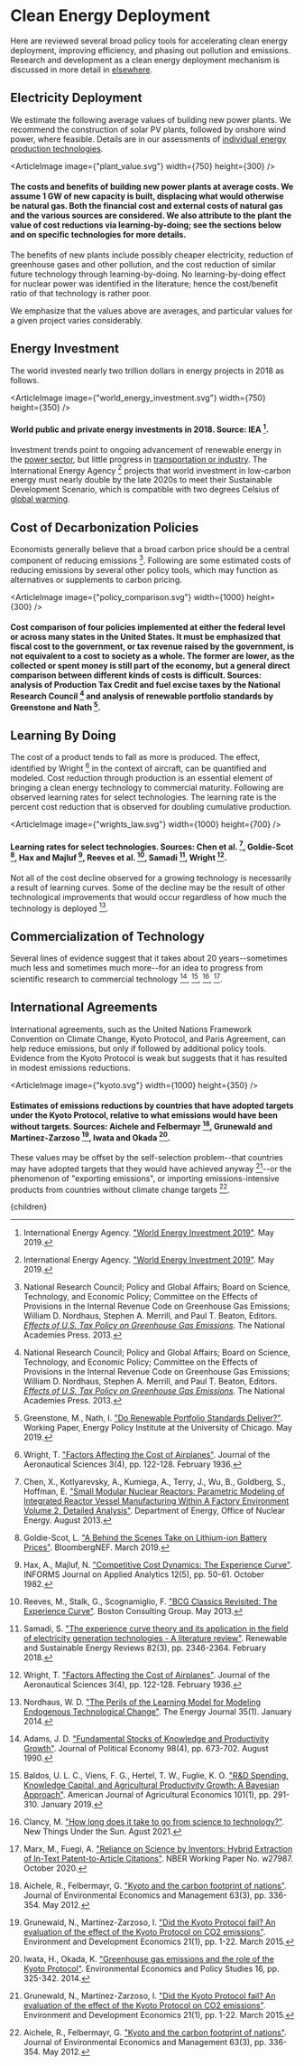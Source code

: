 



# Clean Energy Deployment
Here are reviewed several broad policy tools for accelerating clean energy deployment, improving efficiency, and phasing out pollution and emissions. Research and development as a clean energy deployment mechanism is discussed in more detail in [elsewhere](/energy/energy_socioeconomics/rd).

## Electricity Deployment
We estimate the following average values of building new power plants. We recommend the construction of solar PV plants, followed by onshore wind power, where feasible. Details are in our assessments of [individual energy production technologies](/energy/energy_production).


<ArticleImage image={"plant_value.svg"} width={750} height={300} />
#### The costs and benefits of building new power plants at average costs. We assume 1 GW of new capacity is built, displacing what would otherwise be natural gas. Both the financial cost and external costs of natural gas and the various sources are considered. We also attribute to the plant the value of cost reductions via learning-by-doing; see the sections below and on specific technologies for more details.

The benefits of new plants include possibly cheaper electricity, reduction of greenhouse gases and other pollution, and the cost reduction of similar future technology through learning-by-doing. No learning-by-doing effect for nuclear power was identified in the literature; hence the cost/benefit ratio of that technology is rather poor.

We emphasize that the values above are averages, and particular values for a given project varies considerably.

<CleanEnergyStandardSolution />


## Energy Investment
The world invested nearly two trillion dollars in energy projects in 2018 as follows.

<ArticleImage image={"world_energy_investment.svg"} width={750} height={350} />
#### World public and private energy investments in 2018. Source: IEA [^13].

Investment trends point to ongoing advancement of renewable energy in the [power sector](/energy/energy_distribution/grid_overview), but little progress in [transportation or industry](/energy/transport). The International Energy Agency [^13] projects that world investment in low-carbon energy must nearly double by the late 2020s to meet their Sustainable Development Scenario, which is compatible with two degrees Celsius of [global warming](/habitat/environment/climate_socio).

<ProductionTaxCreditSolution />
<InvestmentTaxCreditSolution />

## Cost of Decarbonization Policies
Economists generally believe that a broad carbon price should be a central component of reducing emissions [^16]. Following are some estimated costs of reducing emissions by several other policy tools, which may function as alternatives or supplements to carbon pricing.

<ArticleImage image={"policy_comparison.svg"} width={1000} height={300} />
#### Cost comparison of four policies implemented at either the federal level or across many states in the United States. It must be emphasized that fiscal cost to the government, or tax revenue raised by the government, is not equivalent to a cost to society as a whole. The former are lower, as the collected or spent money is still part of the economy, but a general direct comparison between different kinds of costs is difficult. Sources: analysis of Production Tax Credit and fuel excise taxes by the National Research Council [^16] and analysis of renewable portfolio standards by Greenstone and Nath [^9].

## Learning By Doing
The cost of a product tends to fall as more is produced. The effect, identified by Wright [^22] in the context of aircraft, can be quantified and modeled. Cost reduction through production is an essential element of bringing a clean energy technology to commercial maturity. Following are observed learning rates for select technologies. The learning rate is the percent cost reduction that is observed for doubling cumulative production.

<ArticleImage image={"wrights_law.svg"} width={1000} height={700} />
#### Learning rates for select technologies. Sources: Chen et al. [^6], Goldie-Scot [^8], Hax and Majluf [^12], Reeves et al. [^19], Samadi [^20], Wright [^22].

Not all of the cost decline observed for a growing technology is necessarily a result of learning curves. Some of the decline may be the result of other technological improvements that would occur regardless of how much the technology is deployed [^17].

## Commercialization of Technology
Several lines of evidence suggest that it takes about 20 years--sometimes much less and sometimes much more--for an idea to progress from scientific research to commercial technology [^1], [^3], [^7], [^15].

## International Agreements
International agreements, such as the United Nations Framework Convention on Climate Change, Kyoto Protocol, and Paris Agreement, can help reduce emissions, but only if followed by additional policy tools. Evidence from the Kyoto Protocol is weak but suggests that it has resulted in modest emissions reductions.

<ArticleImage image={"kyoto.svg"} width={1000} height={350} />
#### Estimates of emissions reductions by countries that have adopted targets under the Kyoto Protocol, relative to what emissions would have been without targets. Sources: Aichele and Felbermayr [^2], Grunewald and Martínez-Zarzoso [^10], Iwata and Okada [^14].

These values may be offset by the self-selection problem--that countries may have adopted targets that they would have achieved anyway [^10]--or the phenomenon of "exporting emissions", or importing emissions-intensive products from countries without climate change targets [^2].

[^1]: Adams, J. D. ["Fundamental Stocks of Knowledge and Productivity Growth"](https://www.jstor.org/stable/2937764?seq=1). Journal of Political Economy 98(4), pp. 673-702. August 1990.

[^2]: Aichele, R., Felbermayr, G. ["Kyoto and the carbon footprint of nations"](https://www.sciencedirect.com/science/article/abs/pii/S0095069611001422). Journal of Environmental Economics and Management 63(3), pp. 336-354. May 2012.

[^3]: Baldos, U. L. C., Viens, F. G., Hertel, T. W., Fuglie, K. O. ["R&D Spending, Knowledge Capital, and Agricultural Productivity Growth: A Bayesian Approach"](https://onlinelibrary.wiley.com/doi/abs/10.1093/ajae/aay039). American Journal of Agricultural Economics 101(1), pp. 291-310. January 2019.

[^4]: Bipartisan Policy Center. ["Pathways to Decarbonization: A National Clean Energy Standard"](https://bipartisanpolicy.org/download/?file=/wp-content/uploads/2020/03/BPC_Energy_Clean-Energy-StandardV2.pdf). March 2020.

[^5]: BP. ["Statistical Review of World Energy 2022"](https://www.bp.com/en/global/corporate/energy-economics/statistical-review-of-world-energy.html). 2022.

[^6]: Chen, X., Kotlyarevsky, A., Kumiega, A., Terry, J., Wu, B., Goldberg, S., Hoffman, E. ["Small Modular Nuclear Reactors: Parametric Modeling of Integrated Reactor Vessel Manufacturing Within A Factory Environment Volume 2, Detailed Analysis"](https://www.energy.gov/sites/prod/files/2016/01/f28/IIT-SMRIRVLearningvol2.pdf). Department of Energy, Office of Nuclear Energy. August 2013.

[^7]: Clancy, M. ["How long does it take to go from science to technology?"](https://www.newthingsunderthesun.com/pub/6nunnxqx/release/9?readingCollection=9f57d356). New Things Under the Sun. Agust 2021.

[^8]: Goldie-Scot, L. ["A Behind the Scenes Take on Lithium-ion Battery Prices"](https://about.bnef.com/blog/behind-scenes-take-lithium-ion-battery-prices/). BloombergNEF. March 2019.

[^9]: Greenstone, M., Nath, I. ["Do Renewable Portfolio Standards Deliver?"](https://epic.uchicago.edu/research/do-renewable-portfolio-standards-deliver/). Working Paper, Energy Policy Institute at the University of Chicago. May 2019.

[^10]: Grunewald, N., Martínez-Zarzoso, I. ["Did the Kyoto Protocol fail? An evaluation of the effect of the Kyoto Protocol on CO2 emissions"](https://ideas.repec.org/a/cup/endeec/v21y2016i01p1-22_00.html). Environment and Development Economics 21(1), pp. 1-22. March 2015.

[^11]: Harvey, F., Ambrose, J., Greenfield, P. ["More than 40 countries agree to phase out coal-fired power"](https://www.theguardian.com/environment/2021/nov/03/more-than-40-countries-agree-to-phase-out-coal-fired-power). The Guardian. November 2021.

[^12]: Hax, A., Majluf, N. ["Competitive Cost Dynamics: The Experience Curve"](https://pubsonline.informs.org/doi/abs/10.1287/inte.12.5.50). INFORMS Journal on Applied Analytics 12(5), pp. 50-61. October 1982.

[^13]: International Energy Agency. ["World Energy Investment 2019"](https://www.iea.org/reports/world-energy-investment-2019). May 2019.

[^14]: Iwata, H., Okada, K. ["Greenhouse gas emissions and the role of the Kyoto Protocol"](https://link.springer.com/article/10.1007/s10018-012-0047-1). Environmental Economics and Policy Studies 16, pp. 325-342. 2014.

[^15]: Marx, M., Fuegi, A. ["Reliance on Science by Inventors: Hybrid Extraction of In-Text Patent-to-Article Citations"](https://papers.ssrn.com/sol3/papers.cfm?abstract_id=3718899). NBER Working Paper No. w27987. October 2020.

[^16]: National Research Council; Policy and Global Affairs; Board on Science, Technology, and Economic Policy; Committee on the Effects of Provisions in the Internal Revenue Code on Greenhouse Gas Emissions; William D. Nordhaus, Stephen A. Merrill, and Paul T. Beaton, Editors. [*Effects of U.S. Tax Policy on Greenhouse Gas Emissions*](https://www.nap.edu/catalog/18299/effects-of-us-tax-policy-on-greenhouse-gas-emissions). The National Academies Press. 2013.

[^17]: Nordhaus, W. D. ["The Perils of the Learning Model for Modeling Endogenous Technological Change"](https://www.jstor.org/stable/24693815?seq=1). The Energy Journal 35(1). January 2014.

[^18]: Office of Energy Efficiency & Renewable Energy. ["Residential and Commercial ITC Factsheets"](https://www.energy.gov/eere/solar/articles/residential-and-commercial-itc-factsheets). U.S. Department of Energy. September 2022.

[^19]: Reeves, M., Stalk, G., Scognamiglio, F. ["BCG Classics Revisited: The Experience Curve"](https://www.bcg.com/publications/2013/growth-business-unit-strategy-experience-curve-bcg-classics-revisited). Boston Consulting Group. May 2013.

[^20]: Samadi, S. ["The experience curve theory and its application in the field of electricity generation technologies - A literature review"](https://www.sciencedirect.com/science/article/abs/pii/S1364032117312224). Renewable and Sustainable Energy Reviews 82(3), pp. 2346-2364. February 2018.

[^21]: Sherlock, M. F. ["The Renewable Electricity Production Tax Credit: In Brief"](https://sgp.fas.org/crs/misc/R43453.pdf). Congressional Research Service. April 2020.

[^22]: Wright, T. ["Factors Affecting the Cost of Airplanes"](https://www.uvm.edu/pdodds/research/papers/others/1936/wright1936a.pdf). Journal of the Aeronautical Sciences 3(4), pp. 122-128. February 1936.

[^23]: Yanguas Parra, P. A., Ganti, G., Brecha, R., Hare, B., Schaeffer, M., Fuentes, U. ["Global and regional coal phase-out requirements of the Paris Agreement: Insights from the IPCC Special Report on 1.5°C"](https://climateanalytics.org/publications/2019/coal-phase-out-insights-from-the-ipcc-special-report-on-15c-and-global-trends-since-2015/). Climate Analytics. September 2019.

  <Article 
    focusAreaUrl={focusAreaUrl} 
    hierarchy={hierarchy} 
    site={site}
  >
    {children}
  </Article>
